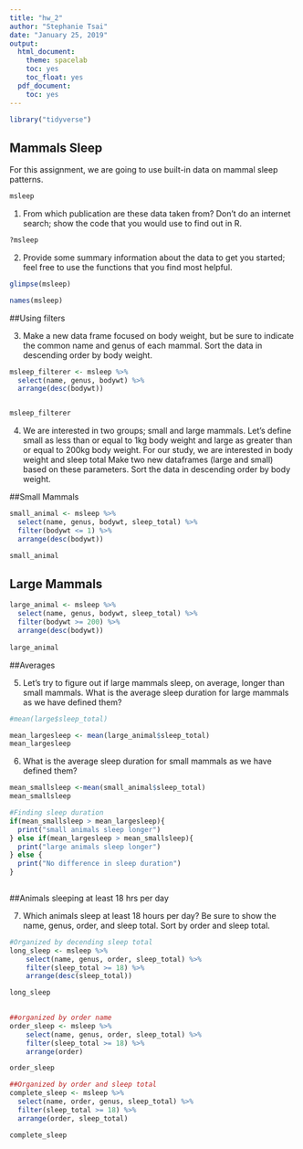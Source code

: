 ---
title: "hw_2"
author: "Stephanie Tsai"
date: "January 25, 2019"
output:
  html_document:
    theme: spacelab
    toc: yes
    toc_float: yes
  pdf_document:
    toc: yes
---
```{r}
library("tidyverse")
```


## Mammals Sleep
For this assignment, we are going to use built-in data on mammal sleep patterns.  
```{r}
msleep
```

1. From which publication are these data taken from? Don't do an internet search; show the code that you would use to find out in R.
```{r}
?msleep
```



2. Provide some summary information about the data to get you started; feel free to use the functions that you find most helpful.

```{r}
glimpse(msleep)
```
```{r}
names(msleep)
```

##Using filters

3. Make a new data frame focused on body weight, but be sure to indicate the common name and genus of each mammal. Sort the data in descending order by body weight.
```{r}
msleep_filterer <- msleep %>%
  select(name, genus, bodywt) %>%
  arrange(desc(bodywt))


msleep_filterer
```


4. We are interested in two groups; small and large mammals. Let's define small as less than or equal to 1kg body weight and large as greater than or equal to 200kg body weight. For our study, we are interested in body weight and sleep total Make two new dataframes (large and small) based on these parameters. Sort the data in descending order by body weight.

##Small Mammals
```{r}
small_animal <- msleep %>%
  select(name, genus, bodywt, sleep_total) %>%
  filter(bodywt <= 1) %>%
  arrange(desc(bodywt))

small_animal
```

## Large Mammals
```{r}
large_animal <- msleep %>%
  select(name, genus, bodywt, sleep_total) %>%
  filter(bodywt >= 200) %>%
  arrange(desc(bodywt))
  
large_animal
```

##Averages

5. Let's try to figure out if large mammals sleep, on average, longer than small mammals. What is the average sleep duration for large mammals as we have defined them?
```{r}
#mean(large$sleep_total)

mean_largesleep <- mean(large_animal$sleep_total)
mean_largesleep
```

6. What is the average sleep duration for small mammals as we have defined them?
```{r}
mean_smallsleep <-mean(small_animal$sleep_total)
mean_smallsleep
```
```{r}
#Finding sleep duration
if(mean_smallsleep > mean_largesleep){
  print("small animals sleep longer")
} else if(mean_largesleep > mean_smallsleep){
  print("large animals sleep longer")
} else {
  print("No difference in sleep duration")
}
  
```

##Animals sleeping at least 18 hrs per day

7. Which animals sleep at least 18 hours per day? Be sure to show the name, genus, order, and sleep total. Sort by order and sleep total.
```{r}
#Organized by decending sleep total
long_sleep <- msleep %>%
    select(name, genus, order, sleep_total) %>%
    filter(sleep_total >= 18) %>%
    arrange(desc(sleep_total))

long_sleep
    
```
```{r}
##organized by order name
order_sleep <- msleep %>%
    select(name, genus, order, sleep_total) %>%
    filter(sleep_total >= 18) %>%
    arrange(order)

order_sleep
```

```{r}
##Organized by order and sleep total
complete_sleep <- msleep %>%
  select(name, order, genus, sleep_total) %>%
  filter(sleep_total >= 18) %>%
  arrange(order, sleep_total)

complete_sleep
```


